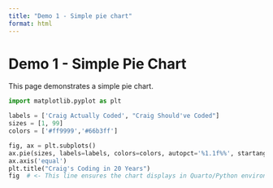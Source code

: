 ```yaml
---
title: "Demo 1 - Simple pie chart"
format: html
---
```


# Demo 1 - Simple Pie Chart

This page demonstrates a simple pie chart.

```python
import matplotlib.pyplot as plt

labels = ['Craig Actually Coded', "Craig Should've Coded"]
sizes = [1, 99]
colors = ['#ff9999','#66b3ff']

fig, ax = plt.subplots()
ax.pie(sizes, labels=labels, colors=colors, autopct='%1.1f%%', startangle=90)
ax.axis('equal')
plt.title("Craig's Coding in 20 Years")
fig  # <- This line ensures the chart displays in Quarto/Python environments
```
